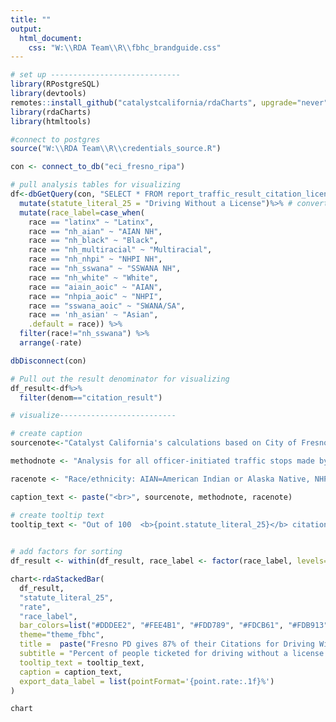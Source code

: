 ```yaml
---
title: ""
output:
  html_document:
    css: "W:\\RDA Team\\R\\fbhc_brandguide.css"
---
```

<!-- link to Adobe Fonts (Source Serif Pro, Montserrat, Open Sans) -->
<link rel="stylesheet" href="https://use.typekit.net/kjp5mnx.css">

```r

# set up -----------------------------
library(RPostgreSQL)
library(devtools)
remotes::install_github("catalystcalifornia/rdaCharts", upgrade="never") 
library(rdaCharts)
library(htmltools) 

#connect to postgres
source("W:\\RDA Team\\R\\credentials_source.R")

con <- connect_to_db("eci_fresno_ripa")

# pull analysis tables for visualizing
df<-dbGetQuery(con, "SELECT * FROM report_traffic_result_citation_license_race")%>%
  mutate(statute_literal_25 = "Driving Without a License")%>% # convert text for offense to be title case
  mutate(race_label=case_when(
    race == "latinx" ~ "Latinx",
    race == "nh_aian" ~ "AIAN NH",
    race == "nh_black" ~ "Black",
    race == "nh_multiracial" ~ "Multiracial",
    race == "nh_nhpi" ~ "NHPI NH",
    race == "nh_sswana" ~ "SSWANA NH",
    race == "nh_white" ~ "White",
    race == "aiain_aoic" ~ "AIAN",
    race == "nhpia_aoic" ~ "NHPI",
    race == "sswana_aoic" ~ "SWANA/SA",
    race == 'nh_asian' ~ "Asian", 
    .default = race)) %>%
  filter(race!="nh_sswana") %>%
  arrange(-rate)

dbDisconnect(con)

# Pull out the result denominator for visualizing
df_result<-df%>%
  filter(denom=="citation_result")

```

```r

# visualize--------------------------

# create caption 
sourcenote<-"Catalyst California's calculations based on City of Fresno's Police Stop Data (2022), catalystcalifornia.org, 2024. "

methodnote <- "Analysis for all officer-initiated traffic stops made by officers in 2022 that resulted in a citation for infraction."

racenote <- "Race/ethnicity: AIAN=American Indian or Alaska Native, NHPI=Native Hawaiian or Pacific Islander, SWANA/SA=Southwest Asian (Middle Eastern) or North African, or South Asian."

caption_text <- paste("<br>", sourcenote, methodnote, racenote)

# create tooltip text
tooltip_text <- "Out of 100  <b>{point.statute_literal_25}</b> citations given out by Fresno PD, <b>{point.rate:.1f}%</b> were given to people perceived as <b>{point.race_label}</b>, or a total of <b>{point.count:.1f}</b> people cited."

  
# add factors for sorting
df_result <- within(df_result, race_label <- factor(race_label, levels=c("White","SWANA/SA", "Asian","Black", "Latinx")))

chart<-rdaStackedBar(
  df_result,
  "statute_literal_25",
  "rate",
  "race_label",
  bar_colors=list("#DDDEE2", "#FEE4B1", "#FDD789", "#FDCB61", "#FDB913"),
  theme="theme_fbhc",
  title =  paste("Fresno PD gives 87% of their Citations for Driving Without a License to People of Color"),
  subtitle = "Percent of people ticketed for driving without a license by perceived race",
  tooltip_text = tooltip_text,
  caption = caption_text,
  export_data_label = list(pointFormat='{point.rate:.1f}%') 
)

```

```r

chart

```
<script>
  widg = document.getElementsByClassName('html-widget'); //find widgets
  for (let i = 0; i < widg.length; i++) { //loop through
    document.getElementsByClassName('highchart')[i].style.width = '100%'; //adjust width
    document.getElementsByClassName('highchart')[i].style.height = '100%'; //adjust height
  }
</script>